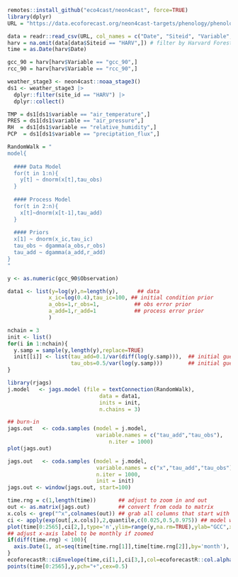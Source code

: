 ```r
remotes::install_github("eco4cast/neon4cast", force=TRUE)
library(dplyr)
URL = "https://data.ecoforecast.org/neon4cast-targets/phenology/phenology-targets.csv.gz"
```
```r
data = readr::read_csv(URL, col_names = c("Date", "Siteid", "Variable", "Observation"))
harv = na.omit(data[data$Siteid == "HARV",]) # filter by Harvard Forest site
time = as.Date(harv$Date)
```
```r
gcc_90 = harv[harv$Variable == "gcc_90",]
rcc_90 = harv[harv$Variable == "rcc_90",]
```

```r
weather_stage3 <- neon4cast::noaa_stage3()
ds1 <- weather_stage3 |> 
  dplyr::filter(site_id == "HARV") |>
  dplyr::collect()
```
```r
TMP = ds1[ds1$variable == "air_temperature",]
PRES = ds1[ds1$variable == "air_pressure",]
RH  = ds1[ds1$variable == "relative_humidity",]
PCP  = ds1[ds1$variable == "preciptation_flux",]
```

```r
RandomWalk = "
model{
  
  #### Data Model
  for(t in 1:n){
    y[t] ~ dnorm(x[t],tau_obs)
  }
  
  #### Process Model
  for(t in 2:n){
    x[t]~dnorm(x[t-1],tau_add)
  }
  
  #### Priors
  x[1] ~ dnorm(x_ic,tau_ic)
  tau_obs ~ dgamma(a_obs,r_obs)
  tau_add ~ dgamma(a_add,r_add)
}
"
```

```r
y <- as.numeric(gcc_90$Observation)

data1 <- list(y=log(y),n=length(y),      ## data
             x_ic=log(0.4),tau_ic=100, ## initial condition prior
             a_obs=1,r_obs=1,           ## obs error prior
             a_add=1,r_add=1            ## process error prior
             )
```

```r
nchain = 3
init <- list()
for(i in 1:nchain){
  y.samp = sample(y,length(y),replace=TRUE)
  init[[i]] <- list(tau_add=0.1/var(diff(log(y.samp))),  ## initial guess on process precision
                    tau_obs=0.5/var(log(y.samp)))        ## initial guess on obs precision
}
```

```r
library(rjags)
j.model   <- jags.model (file = textConnection(RandomWalk),
                             data = data1,
                             inits = init,
                             n.chains = 3)
```
```r
## burn-in
jags.out   <- coda.samples (model = j.model,
                            variable.names = c("tau_add","tau_obs"),
                                n.iter = 1000)
plot(jags.out)
```
```r
jags.out   <- coda.samples (model = j.model,
                            variable.names = c("x","tau_add","tau_obs"),
                            n.iter = 1000,
                            init = init)
jags.out <- window(jags.out, start=100)
```

```r
time.rng = c(1,length(time))       ## adjust to zoom in and out
out <- as.matrix(jags.out)         ## convert from coda to matrix  
x.cols <- grep("^x",colnames(out)) ## grab all columns that start with the letter x
ci <- apply(exp(out[,x.cols]),2,quantile,c(0.025,0.5,0.975)) ## model was fit on log scale
plot(time[0:2565],ci[2,],type='n',ylim=range(y,na.rm=TRUE),ylab="GCC",xlab = "Date",log='y',xlim=time[time.rng])
## adjust x-axis label to be monthly if zoomed
if(diff(time.rng) < 100){ 
  axis.Date(1, at=seq(time[time.rng[1]],time[time.rng[2]],by='month'), format = "%Y-%m")
}
ecoforecastR::ciEnvelope(time,ci[1,],ci[3,],col=ecoforecastR::col.alpha("lightBlue",0.75))
points(time[0:2565],y,pch="+",cex=0.5)
```

